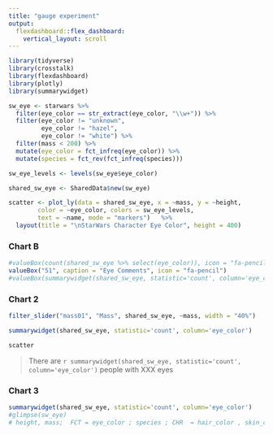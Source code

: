 ```yaml
---
title: "gauge experiment"
output: 
  flexdashboard::flex_dashboard:
    vertical_layout: scroll
---
```


```r
library(tidyverse)
library(crosstalk)
library(flexdashboard)
library(plotly)
library(summarywidget)
```

```r
sw_eye <- starwars %>% 
  filter(eye_color == str_extract(eye_color, "\\w+")) %>% 
  filter(eye_color != "unknown", 
         eye_color != "hazel", 
         eye_color != "white") %>% 
  filter(mass < 200) %>% 
  mutate(eye_color = fct_infreq(eye_color)) %>% 
  mutate(species = fct_rev(fct_infreq(species)))

sw_eye_levels <- levels(sw_eye$eye_color)

shared_sw_eye <- SharedData$new(sw_eye)
```


```r
scatter <- plot_ly(data = shared_sw_eye, x = ~mass, y = ~height, 
        color = ~eye_color, colors = sw_eye_levels,
        text = ~name, mode = "markers")   %>% 
  layout(title = "\nStarWars Character Eye Color", height = 400)
```
### Chart B

```r

#valueBox(count(shared_sw_eye %>% select(eye_color)), icon = "fa-pencil")
valueBox("51", caption = "Eye Comments", icon = "fa-pencil")
#valueBox(summarywidget(shared_sw_eye, statistic='count', column='eye_color'), caption = "Eye Comments", icon = "fa-comments")
```



### Chart 2

```r
filter_slider("mass01", "Mass", shared_sw_eye, ~mass, width = "40%")

summarywidget(shared_sw_eye, statistic='count', column='eye_color')

scatter
```

> There are `r summarywidget(shared_sw_eye, statistic='count', column='eye_color')` people with XXX eyes


### Chart 3

```r
summarywidget(shared_sw_eye, statistic='count', column='eye_color')
#glimpse(sw_eye)
# height, mass;  FCT = eye_color ; species ; CHR  = hair_color , skin_color 
```



